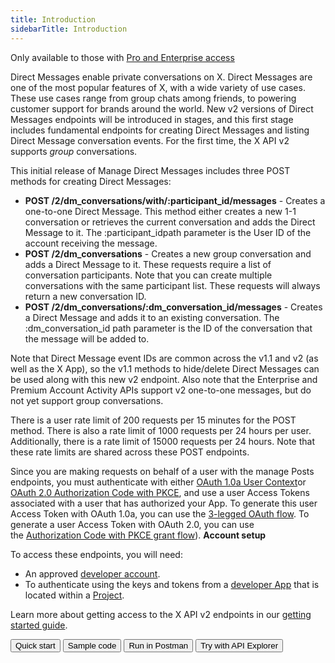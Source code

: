 ---
title: Introduction
sidebarTitle: Introduction
---


Only available to those with [Pro and Enterprise access](/x-api/getting-started/about-x-api)

Direct Messages enable private conversations on X. Direct Messages are one of the most popular features of X, with a wide variety of use cases. These use cases range from group chats among friends, to powering customer support for brands around the world. New v2 versions of Direct Messages endpoints will be introduced in stages, and this first stage includes fundamental endpoints for creating Direct Messages and listing Direct Message conversation events. For the first time, the X API v2 supports _group_ conversations.

This initial release of Manage Direct Messages includes three POST methods for creating Direct Messages:

* **POST /2/dm\_conversations/with/:participant\_id/messages** \- Creates a one-to-one Direct Message. This method either creates a new 1-1 conversation or retrieves the current conversation and adds the Direct Message to it. The :participant_idpath parameter is the User ID of the account receiving the message. 
* **POST /2/dm_conversations** \- Creates a new group conversation and adds a Direct Message to it. These requests require a list of conversation participants. Note that you can create multiple conversations with the same participant list. These requests will always return a new conversation ID. 
* **POST /2/dm\_conversations/:dm\_conversation_id/messages** - Creates a Direct Message and adds it to an existing conversation. The :dm\_conversation\_id path parameter is the ID of the conversation that the message will be added to. 

Note that Direct Message event IDs are common across the v1.1 and v2 (as well as the X App), so the v1.1 methods to hide/delete Direct Messages can be used along with this new v2 endpoint. Also note that the Enterprise and Premium Account Activity APIs support v2 one-to-one messages, but do not yet support group conversations.   

There is a user rate limit of 200 requests per 15 minutes for the POST method. There is also a rate limit of 1000 requests per 24 hours per user. Additionally, there is a rate limit of 15000 requests per 24 hours. Note that these rate limits are shared across these POST endpoints.

Since you are making requests on behalf of a user with the manage Posts endpoints, you must authenticate with either [OAuth 1.0a User Context](https://developer-staging.x.com/resources/fundamentals/authentication)or [OAuth 2.0 Authorization Code with PKCE](resources/fundamentals/authentication#oauth-2-0-authorization-code-flow-with-pkce-2), and use a user Access Tokens associated with a user that has authorized your App. To generate this user Access Token with OAuth 1.0a, you can use the [3-legged OAuth flow](/resources/fundamentals/authentication#using-and-generating-an-app-only-bearer-token). To generate a user Access Token with OAuth 2.0, you can use the [Authorization Code with PKCE grant flow](/resources/fundamentals/authentication#how-to-connect-to-endpoints-using-oauth-2-0-authorization-code-flow-with-pkce)).
<Note>
**Account setup**

To access these endpoints, you will need:

* An approved [developer account](https://developer.x.com/en/portal/petition/essential/basic-info).
* To authenticate using the keys and tokens from a [developer App](/resources/fundamentals/developer-apps) that is located within a [Project](/resources/fundamentals/projects). 

Learn more about getting access to the X API v2 endpoints in our [getting started guide](/x-api/getting-started/getting-access).
</Note>
<div className="flex space-x-2">
<Button href="/x-api/direct-messages/manage/quickstart">
  Quick start
</Button>
<Button href="https://github.com/xdevplatform/Twitter-API-v2-sample-code">
  Sample code
</Button>
<Button href="https://www.postman.com/xapidevelopers/twitter-s-public-workspace/collection/r90eid4/twitter-api-v2?ctx=documentation">
  Run in Postman
</Button>
<Button href="https://developer.x.com/apitools/api?endpoint=/2/tweets&method=post">
  Try with API Explorer
</Button>
</div>
